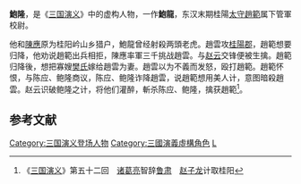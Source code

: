 '''鮑隆'''，是《[[三国演义|三国演义]]》中的虚构人物，一作'''鮑龍'''，东汉末期桂陽[[太守|太守]][[趙範|趙範]]属下管軍校尉。

他和[[陳應|陳應]]原为桂阳岒山乡猎户，鮑龍曾经射殺两頭老虎。趙雲攻[[桂陽郡|桂陽郡]]，趙範想要归降，他劝说趙範出兵相拒，陳應率軍三千挑战趙雲。与[[赵云|赵云]]交锋便被生擒。趙範归降後，想把寡嫂[[樊氏|樊氏]]嫁给趙雲为妻。趙雲以为不義而发怒，殴打趙範。趙範怀恨，与陈应、鲍隆商议，陈应、鲍隆诈降趙雲，说趙範想用美人计，意图暗殺趙雲。赵云识破鲍隆之计，将他们灌醉，斬杀陈应、鲍隆，擒获趙範<ref> 《[[三国演义|三国演义]]》第五十二回　[[诸葛亮|诸葛亮]]智辞[[鲁肃|鲁肃]]　[[赵子龙|赵子龙]]计取桂阳</ref>。
==参考文献==
{{reflist}}
{{DEFAULTSORT:B}}
[[Category:三国演义登场人物|Category:三国演义登场人物]]
[[Category:三國演義虛構角色|Category:三國演義虛構角色]]
[[Category:鮑姓|L]]